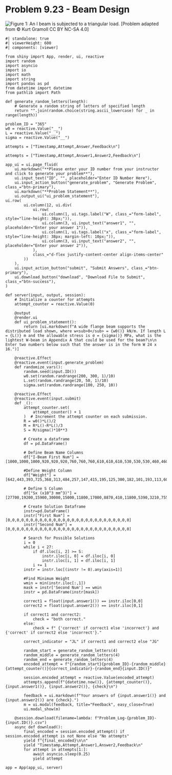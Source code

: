 # Problem 9.23 - Beam Design {.unnumbered}

![Figure 1: An I beam is subjected to a triangular load.](images/365.png){fig-alt="An I beam of length 2L is subjected to triangular loading wo. The triangular load increases from A to L to a peak of wo, and decreases from wo to 0 from L to C."}
\[Problem adapted from © Kurt Gramoll CC BY NC-SA 4.0\]

```shinylive-python
#| standalone: true
#| viewerHeight: 600
#| components: [viewer]

from shiny import App, render, ui, reactive
import random
import asyncio
import io
import math
import string
import pandas as pd
from datetime import datetime
from pathlib import Path

def generate_random_letters(length):
    # Generate a random string of letters of specified length
    return "".join(random.choice(string.ascii_lowercase) for _ in range(length))

problem_ID = "365"
w0 = reactive.Value("__")
L = reactive.Value("__")
sigma = reactive.Value("__")

attempts = ["Timestamp,Attempt,Answer,Feedback\n"]

attempts = ["Timestamp,Attempt,Answer1,Answer2,Feedback\n"]

app_ui = ui.page_fluid(
    ui.markdown("**Please enter your ID number from your instructor and click to generate your problem**"),
    ui.input_text("ID", "", placeholder="Enter ID Number Here"),
    ui.input_action_button("generate_problem", "Generate Problem", class_="btn-primary"),
    ui.markdown("**Problem Statement**"),
    ui.output_ui("ui_problem_statement"),
ui.row(
        ui.column(12, ui.div(
            ui.row(
                ui.column(1, ui.tags.label("W", class_="form-label", style="line-height: 38px;")),
                ui.column(3, ui.input_text("answer1", "", placeholder="Enter your answer 1")),
                ui.column(1, ui.tags.label("x", class_="form-label", style="line-height: 38px; margin-left: 10px;")),
                ui.column(3, ui.input_text("answer2", "", placeholder="Enter your answer 2")),
            ),
            class_="d-flex justify-content-center align-items-center"
        ))
    ),  
    ui.input_action_button("submit", "Submit Answers", class_="btn-primary"),
    ui.download_button("download", "Download File to Submit", class_="btn-success"),
)

def server(input, output, session):
    # Initialize a counter for attempts
    attempt_counter = reactive.Value(0)

    @output
    @render.ui
    def ui_problem_statement():
        return [ui.markdown(f"A wide flange beam supports the distributed load shown, where w<sub>0</sub> = {w0()} kN/m. If length L = {L()} m and the allowable stress is σ = {sigma()} MPa, what is the lightest W-beam in Appendix A that could be used for the beam?\n\n Enter two numbers below such that the answer is in the form W 24 x 16.")]

    @reactive.Effect
    @reactive.event(input.generate_problem)
    def randomize_vars():
        random.seed(input.ID())
        w0.set(random.randrange(200, 300, 1)/10)
        L.set(random.randrange(20, 50, 1)/10)
        sigma.set(random.randrange(100, 250, 10))

    @reactive.Effect
    @reactive.event(input.submit)
    def _():
        attempt_counter.set(
            attempt_counter() + 1
        )  # Increment the attempt counter on each submission.
        R = w0()*L()/2
        M = R*L()-R*L()/3
        S = M/sigma()*10**3

        # Create a dataframe
        df = pd.DataFrame()

        # Define Beam Name Columns
        df["I-Beam First Num"] = [1000,1000,1000,920,920,920,760,760,760,610,610,610,530,530,530,460,460,460,410,410,410,360,360,360,310,310,310]

        #Define Weight Column
        df["Weight"] = [642,443,393,725,368,313,484,257,147,415,195,125,300,182,101,193,113,60,100,60,46.1,134,79,51,158,79,38.7]
        
        # Define S Column
        df["Sx (x10^3 mm^3)"] = [27700,19200,15900,30000,15000,11800,17000,8870,410,11800,5390,3210,7550,4470,2290,4200,2390,1120,1920,1060,773,2340,1270,796,2380,1160,547]

        # Create Solution Dataframe
        instr=pd.DataFrame()
        instr["First Num"] =[0,0,0,0,0,0,0,0,0,0,0,0,0,0,0,0,0,0,0,0,0,0,0,0,0,0,0]
        instr["Second Num"] = [0,0,0,0,0,0,0,0,0,0,0,0,0,0,0,0,0,0,0,0,0,0,0,0,0,0,0]
        
        # Search for Possible Solutions
        i = 0
        while i < 27:
            if df.iloc[i, 2] >= S:
                instr.iloc[i, 0] = df.iloc[i, 0]
                instr.iloc[i, 1] = df.iloc[i, 1]
            i += 1
        instr = instr.loc[(instr != 0).any(axis=1)]

        #Find Minimum Weight
        wmin = min(instr.iloc[:,1])
        mask = instr['Second Num'] == wmin
        instr = pd.DataFrame(instr[mask])

        correct1 = float(input.answer1()) == instr.iloc[0,0]
        correct2 = float(input.answer2()) == instr.iloc[0,1]
        
        if correct1 and correct2:
            check = "both correct."
        else:
            check = f" {'correct' if correct1 else 'incorrect'} and {'correct' if correct2 else 'incorrect'}."
        
        correct_indicator = "JL" if correct1 and correct2 else "JG"

        random_start = generate_random_letters(4)
        random_middle = generate_random_letters(4)
        random_end = generate_random_letters(4)
        encoded_attempt = f"{random_start}{problem_ID}-{random_middle}{attempt_counter()}{correct_indicator}-{random_end}{input.ID()}"

        session.encoded_attempt = reactive.Value(encoded_attempt)
        attempts.append(f"{datetime.now()}, {attempt_counter()}, {input.answer1()}, {input.answer2()}, {check}\n")

        feedback = ui.markdown(f"Your answers of {input.answer1()} and {input.answer2()} are {check}.")
        m = ui.modal(feedback, title="Feedback", easy_close=True)
        ui.modal_show(m)

    @session.download(filename=lambda: f"Problem_Log-{problem_ID}-{input.ID()}.csv")
    async def download():
        final_encoded = session.encoded_attempt() if session.encoded_attempt is not None else "No attempts"
        yield f"{final_encoded}\n\n"
        yield "Timestamp,Attempt,Answer1,Answer2,Feedback\n"
        for attempt in attempts[1:]:
            await asyncio.sleep(0.25)
            yield attempt

app = App(app_ui, server)
```
